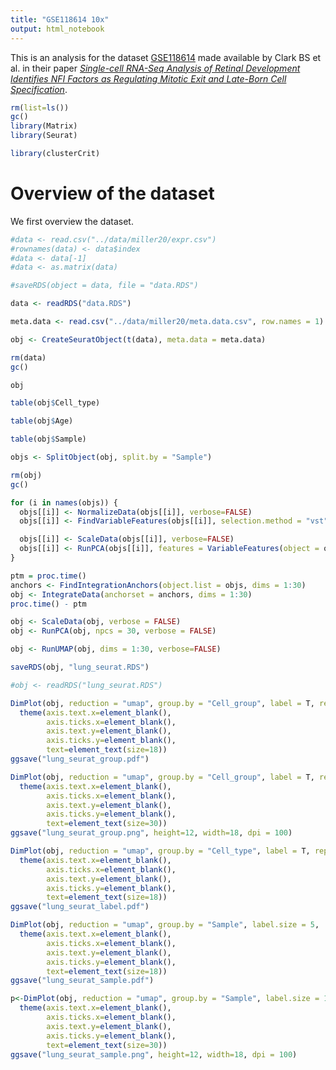 ```yaml
---
title: "GSE118614 10x"
output: html_notebook
---
```


This is an analysis for the dataset [GSE118614](https://www.ncbi.nlm.nih.gov/geo/query/acc.cgi?acc=GSE118614) made available by Clark BS et al. in their paper [_Single-cell RNA-Seq Analysis of Retinal Development Identifies NFI Factors as Regulating Mitotic Exit and Late-Born Cell Specification_](https://www.sciencedirect.com/science/article/abs/pii/S0896627319303459).



```r
rm(list=ls())
gc()
library(Matrix)
library(Seurat)
```


```r
library(clusterCrit)
```

# Overview of the dataset
We first overview the dataset.

```r
#data <- read.csv("../data/miller20/expr.csv")
#rownames(data) <- data$index
#data <- data[-1]
#data <- as.matrix(data)
```

```r
#saveRDS(object = data, file = "data.RDS")
```

```r
data <- readRDS("data.RDS")
```

```r
meta.data <- read.csv("../data/miller20/meta.data.csv", row.names = 1)
```

```r
obj <- CreateSeuratObject(t(data), meta.data = meta.data)
```

```r
rm(data)
gc()
```

```r
obj
```

```r
table(obj$Cell_type)
```

```r
table(obj$Age)
```

```r
table(obj$Sample)
```

```r
objs <- SplitObject(obj, split.by = "Sample")
```

```r
rm(obj)
gc()
```


```r
for (i in names(objs)) {
  objs[[i]] <- NormalizeData(objs[[i]], verbose=FALSE)
  objs[[i]] <- FindVariableFeatures(objs[[i]], selection.method = "vst", nfeatures = 2000, verbose=FALSE)

  objs[[i]] <- ScaleData(objs[[i]], verbose=FALSE)
  objs[[i]] <- RunPCA(objs[[i]], features = VariableFeatures(object = objs[[i]]), verbose=FALSE)
}

ptm = proc.time()
anchors <- FindIntegrationAnchors(object.list = objs, dims = 1:30)
obj <- IntegrateData(anchorset = anchors, dims = 1:30)
proc.time() - ptm
```

```r
obj <- ScaleData(obj, verbose = FALSE)
obj <- RunPCA(obj, npcs = 30, verbose = FALSE)
```

```r
obj <- RunUMAP(obj, dims = 1:30, verbose=FALSE)
```

```r
saveRDS(obj, "lung_seurat.RDS")
```

```r
#obj <- readRDS("lung_seurat.RDS")
```


```r
DimPlot(obj, reduction = "umap", group.by = "Cell_group", label = T, repel=T, label.size = 5,  pt.size = 0) +
  theme(axis.text.x=element_blank(),
        axis.ticks.x=element_blank(),
        axis.text.y=element_blank(),
        axis.ticks.y=element_blank(),
        text=element_text(size=18))
ggsave("lung_seurat_group.pdf")

DimPlot(obj, reduction = "umap", group.by = "Cell_group", label = T, repel=T, label.size = 8,  pt.size = 0) +
  theme(axis.text.x=element_blank(),
        axis.ticks.x=element_blank(),
        axis.text.y=element_blank(),
        axis.ticks.y=element_blank(),
        text=element_text(size=30))
ggsave("lung_seurat_group.png", height=12, width=18, dpi = 100)
```

```r
DimPlot(obj, reduction = "umap", group.by = "Cell_type", label = T, repel=T, label.size = 4,  pt.size = 0) +
  theme(axis.text.x=element_blank(),
        axis.ticks.x=element_blank(),
        axis.text.y=element_blank(),
        axis.ticks.y=element_blank(),
        text=element_text(size=18))
ggsave("lung_seurat_label.pdf")
```


```r
DimPlot(obj, reduction = "umap", group.by = "Sample", label.size = 5,  pt.size = 0) +
  theme(axis.text.x=element_blank(),
        axis.ticks.x=element_blank(),
        axis.text.y=element_blank(),
        axis.ticks.y=element_blank(),
        text=element_text(size=18))
ggsave("lung_seurat_sample.pdf")

p<-DimPlot(obj, reduction = "umap", group.by = "Sample", label.size = 12,  pt.size = 0) +
  theme(axis.text.x=element_blank(),
        axis.ticks.x=element_blank(),
        axis.text.y=element_blank(),
        axis.ticks.y=element_blank(),
        text=element_text(size=30))
ggsave("lung_seurat_sample.png", height=12, width=18, dpi = 100)
```

